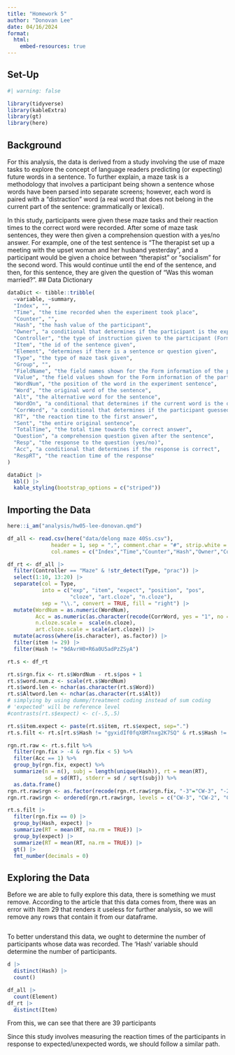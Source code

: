 ```yaml
---
title: "Homework 5"
author: "Donovan Lee"
date: 04/16/2024
format: 
  html:
    embed-resources: true
---
```


## Set-Up
```r
#| warning: false

library(tidyverse)
library(kableExtra)
library(gt)
library(here)
```
## Background
For this analysis, the data is derived from a study involving the use of maze tasks to explore the concept of language readers predicting (or expecting) future words in a sentence. To further explain, a maze task is a methodology that involves a participant being shown a sentence whose words have been parsed into separate screens; however, each word is paired with a "distraction" word (a real word that does not belong in the current part of the sentence: grammatically or lexical).


In this study, participants were given these maze tasks and their reaction times to the correct word were recorded. After some of maze task sentences, they were then given a comprehension question with a yes/no answer. For example, one of the test sentence is "The therapist set up a meeting with the upset woman and her husband yesterday", and a participant would be given a choice between "therapist" or "socialism" for the second word. This would continue until the end of the sentence, and then, for this sentence, they are given the question of "Was this woman married?".
## Data Dictionary
```r
dataDict <- tibble::tribble(
  ~variable, ~summary,
  "Index", "",
  "Time", "the time recorded when the experiment took place",
  "Counter", "",
  "Hash", "the hash value of the participant",
  "Owner", "a conditional that determines if the participant is the experiment owner",
  "Controller", "the type of instruction given to the participant (Form, Maze, and Question)",
  "Item", "the id of the sentence given",
  "Element", "determines if there is a sentence or question given",
  "Type", "the type of maze task given",
  "Group", "",
  "FieldName", "the field names shown for the Form information of the participant",
  "Value", "the field values shown for the Form information of the participant",
  "WordNum", "the position of the word in the experiment sentence",
  "Word", "the original word of the sentence",
  "Alt", "the alternative word for the sentence",
  "WordOn", "a conditional that determines if the current word is the original or the alternative (0 = original, 1 = alternative)",
  "CorrWord", "a conditional that determines if the participant guessed if the word was correct or incorrect",
  "RT", "the reaction time to the first answer",
  "Sent", "the entire original sentence",
  "TotalTime", "the total time towards the correct answer",
  "Question", "a comprehension question given after the sentence",
  "Resp", "the response to the question (yes/no)",
  "Acc", "a conditional that determines if the response is correct",
  "RespRT", "the reaction time of the response"
)

dataDict |>
  kbl() |>
  kable_styling(bootstrap_options = c("striped"))
```
## Importing the Data
```r
here::i_am("analysis/hw05-lee-donovan.qmd")

df_all <- read.csv(here("data/delong maze 40Ss.csv"), 
              header = 1, sep = ",", comment.char = "#", strip.white = T,
              col.names = c("Index","Time","Counter","Hash","Owner","Controller","Item","Element","Type","Group","FieldName","Value","WordNum","Word","Alt","WordOn","CorrWord","RT","Sent","TotalTime","Question","Resp","Acc","RespRT"))
```

```r
df_rt <- df_all |> 
  filter(Controller == "Maze" & !str_detect(Type, "prac")) |> 
  select(1:10, 13:20) |> 
  separate(col = Type, 
           into = c("exp", "item", "expect", "position", "pos", 
                    "cloze", "art.cloze", "n.cloze"), 
           sep = "\\.", convert = TRUE, fill = "right") |> 
  mutate(WordNum = as.numeric(WordNum),
         Acc = as.numeric(as.character(recode(CorrWord, yes = "1", no = "0"))),
         n.cloze.scale =  scale(n.cloze), 
         art.cloze.scale = scale(art.cloze)) |> 
  mutate(across(where(is.character), as.factor)) |> 
  filter(item != 29) |> 
  filter(Hash != "9dAvrH0+R6a0U5adPzZSyA")

rt.s <- df_rt 

rt.s$rgn.fix <- rt.s$WordNum - rt.s$pos + 1
rt.s$word.num.z <- scale(rt.s$WordNum)
rt.s$word.len <- nchar(as.character(rt.s$Word))
rt.s$Altword.len <- nchar(as.character(rt.s$Alt))
# simplying by using dummy/treatment coding instead of sum coding
# 'expected' will be reference level
#contrasts(rt.s$expect) <- c(-.5,.5)

rt.s$item.expect <- paste(rt.s$item, rt.s$expect, sep=".")
rt.s.filt <- rt.s[rt.s$Hash != "gyxidIf0fqXBM7nxg2K7SQ" & rt.s$Hash != "f8dC3CkleTBP9lUufzUOyQ",]

rgn.rt.raw <- rt.s.filt %>%
  filter(rgn.fix > -4 & rgn.fix < 5) %>%
  filter(Acc == 1) %>%
  group_by(rgn.fix, expect) %>%
  summarize(n = n(), subj = length(unique(Hash)), rt = mean(RT), 
            sd = sd(RT), stderr = sd / sqrt(subj)) %>%
  as.data.frame()
rgn.rt.raw$rgn <- as.factor(recode(rgn.rt.raw$rgn.fix, "-3"="CW-3", "-2"="CW-2", "-1"="CW-1", "0"="art", "1"="n","2"="CW+1", "3"="CW+2", "4"="CW+3"))
rgn.rt.raw$rgn <- ordered(rgn.rt.raw$rgn, levels = c("CW-3", "CW-2", "CW-1", "art", "n", "CW+1", "CW+2", "CW+3"))

rt.s.filt |> 
  filter(rgn.fix == 0) |> 
  group_by(Hash, expect) |> 
  summarize(RT = mean(RT, na.rm = TRUE)) |> 
  group_by(expect) |> 
  summarize(RT = mean(RT, na.rm = TRUE)) |>
  gt() |> 
  fmt_number(decimals = 0)
```
## Exploring the Data
Before we are able to fully explore this data, there is something we must remove. According to the article that this data comes from, there was an error with Item 29 that renders it useless for further analysis, so we will remove any rows that contain it from our dataframe.
```r

```

To better understand this data, we ought to determine the number of participants whose data was recorded. The 'Hash' variable should determine the number of participants.
```r
d |>
  distinct(Hash) |>
  count()

df_all |>
  count(Element)
df_rt |>
  distinct(Item)
```
From this, we can see that there are 39 participants


Since this study involves measuring the reaction times of the participants in response to expected/unexpected words, we should follow a similar path.